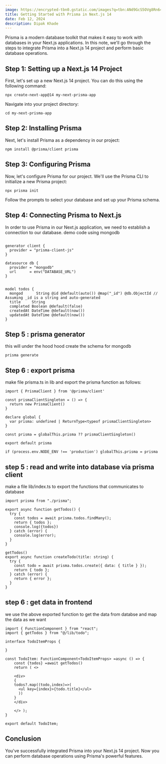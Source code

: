 ```yaml
---
image: https://encrypted-tbn0.gstatic.com/images?q=tbn:ANd9GcS5OVg8Rn64TfpARVXG7dJaNU7QC5_QYvF6hGNqRSVXM-AztZk9VhDWcZCciRhnBceGEBg&usqp=CAU
title: Getting Started with Prisma in Next.js 14
date: Feb 12, 2024
description: Dipak Khade
---
```


Prisma is a modern database toolkit that makes it easy to work with databases in your Next.js applications. In this note, we'll go through the steps to integrate Prisma into a Next.js 14 project and perform basic database operations.

## Step 1: Setting up a Next.js 14 Project

First, let's set up a new Next.js 14 project. You can do this using the following command:

```
npx create-next-app@14 my-next-prisma-app
```

Navigate into your project directory:

```
cd my-next-prisma-app
```

## Step 2: Installing Prisma

Next, let's install Prisma as a dependency in our project:

```
npm install @prisma/client prisma
```

## Step 3: Configuring Prisma

Now, let's configure Prisma for our project. We'll use the Prisma CLI to initialize a new Prisma project:

```
npx prisma init
```

Follow the prompts to select your database and set up your Prisma schema.

## Step 4: Connecting Prisma to Next.js

In order to use Prisma in our Next.js application, we need to establish a connection to our database.
demo code using mongodb

```

generator client {
  provider = "prisma-client-js"
}

datasource db {
  provider = "mongodb"
  url      = env("DATABASE_URL")
}


model todos {
  mongod      String @id @default(auto()) @map("_id") @db.ObjectId // Assuming _id is a string and auto-generated
  title     String
  completed Boolean @default(false)
  createdAt DateTime @default(now())
  updatedAt DateTime @default(now())
}
```

## Step 5 : prisma generator

this will under the hood hood create the schema for mongodb
```
prisma generate
```

## Step 6 : export prisma 
make file prisma.ts in lib and export the prisma function as follows:
```
import { PrismaClient } from '@prisma/client'

const prismaClientSingleton = () => {
  return new PrismaClient()
}

declare global {
  var prisma: undefined | ReturnType<typeof prismaClientSingleton>
}

const prisma = globalThis.prisma ?? prismaClientSingleton()

export default prisma

if (process.env.NODE_ENV !== 'production') globalThis.prisma = prisma
```

## step 5 : read and write into database via prisma client
make a file lib/index.ts to export the functions that communicates to database 
```
import prisma from "./prisma";

export async function getTodos() {
  try {
    const todos = await prisma.todos.findMany();
    return { todos };
    console.log({todos})
  } catch (error) {
    console.log(error);
  }
}

getTodos()
export async function createTodo(title: string) {
  try {
    const todo = await prisma.todos.create({ data: { title } });
    return { todo };
  } catch (error) {
    return { error };
  }
}
```

## step 6 : get data in frontend 
we use the above exported function to get the data from databse and map the data as we want

```
import { FunctionComponent } from "react";
import { getTodos } from "@/lib/todo";

interface TodoItemProps {
    
}
 
const TodoItem: FunctionComponent<TodoItemProps> =async () => {
    const {todos} =await getTodos()
    return ( <>
    
    <div>
    {
    todos?.map((todo,index)=>(
      <ul key={index}>{todo.title}</ul>
      ))
    }
    </div>

    </> );
}
 
export default TodoItem;
```
## Conclusion

 You've successfully integrated Prisma into your Next.js 14 project. Now you can perform database operations using Prisma's powerful features.


